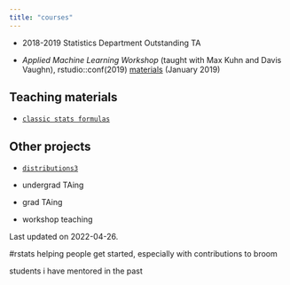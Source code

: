 ```yaml
---
title: "courses"
---
```



- 2018-2019 Statistics Department Outstanding TA


- *Applied Machine Learning Workshop* (taught with Max Kuhn and Davis Vaughn), rstudio::conf(2019) [materials](https://github.com/topepo/rstudio-conf-2019) (January 2019)

## Teaching materials

- [`classic stats formulas`](https://github.com/alexpghayes/classic-stats-formulas)

## Other projects

- [`distributions3`](https://github.com/alexpghayes/distributions3)

- undergrad TAing
- grad TAing
- workshop teaching

Last updated on 2022-04-26.

#rstats helping people get started, especially with contributions to broom


students i have mentored in the past